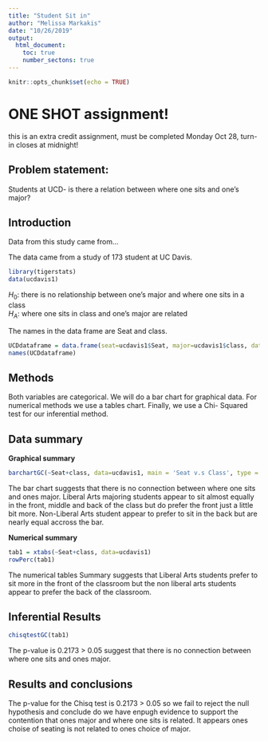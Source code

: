 ---
title: "Student Sit in"
author: "Melissa Markakis"
date: "10/26/2019"
output: 
  html_document:
    toc: true
    number_sectons: true
---

```{r setup, include=FALSE}
knitr::opts_chunk$set(echo = TRUE)
```

# ONE SHOT assignment!
this is an extra credit assignment, must be completed Monday Oct 28, turn-in closes at midnight!

## Problem statement: 
Students at UCD- is there a relation between where one sits and one's major? 

## Introduction  

<!-- where is the data found?  Is this an experiment or an observational study?  !-->

Data from this study came from... 

The data came from a study of 173 student at UC Davis.


```{r include=FALSE, echo=FALSE}
library(tigerstats)
data(ucdavis1)

```

$H_0$: there is no relationship between one's major and where one sits in a class   
$H_A$: where one sits in class and one's major are related  

<!-- Get the data: !-->



The names in the data frame are Seat and class.  

```{r echo=FALSE}
UCDdataframe = data.frame(seat=ucdavis1$Seat, major=ucdavis1$class, data=ucdavis1)
names(UCDdataframe)
```
## Methods

<!--  describe analysis methods here 
what are the variable types, and indicate gaphical, numerical, and inferential methods appropriate
for this question  !--> 
 
 Both variables are categorical. We will do a bar chart for graphical data. For numerical methods we use a tables chart. Finally, we use a Chi- Squared test for our inferential method.  

## Data summary

**Graphical summary**


```{r}
barchartGC(~Seat+class, data=ucdavis1, main = 'Seat v.s Class', type = 'percent', xlab = ' Seat')
```

The bar chart suggests that there is no connection between where one sits and ones major. Liberal Arts majoring students appear to sit almost equally in the front, middle and back of the class but do prefer the front just a little bit more. Non-Liberal Arts student appear to prefer to sit in the back but are nearly equal accross the bar.  


**Numerical summary**


```{r}
tab1 = xtabs(~Seat+class, data=ucdavis1)
rowPerc(tab1)
```

The numerical tables Summary suggests that Liberal Arts students prefer to sit more in the front of the classroom but the non liberal arts students appear to prefer the back of the classroom.  

## Inferential Results


```{r}
chisqtestGC(tab1)
```


The p-value is 0.2173 > 0.05 suggest that there is no connection between where one sits and ones major.   

## Results and conclusions

<!-- explain-- is there evidence that certain majors tend to sit in particular areas of the class?  Can the results of this test be generalized to all majors in all universities? !-->


The p-value for the Chisq test is 0.2173 > 0.05 so we fail to reject the null hypothesis and conclude do we have enpugh evidence to support the contention that ones major and where one sits is related. It appears ones choise of seating is not related to ones choice of major.  
<!--
push results to your github account, turn in the URL

--OR--

If you did not fork my repo to your github account,
create a repository in your github account for this project, get the URL for that repo and 
(in the terminal window..)

$git remote add origin URL_of_your_github_repo
$git push -u origin master

!-->